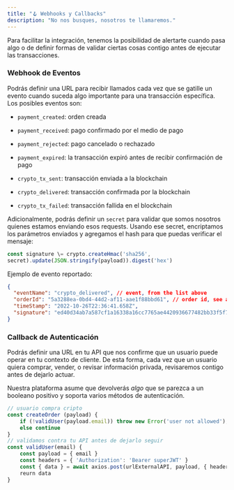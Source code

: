 ```yaml
---
title: "🪝 Webhooks y Callbacks"
description: "No nos busques, nosotros te llamaremos."
---
```


Para facilitar la integración, tenemos la posibilidad de alertarte cuando pasa
algo o de definir formas de validar ciertas cosas contigo antes de ejecutar las
transacciones.

### Webhook de Eventos

Podrás definir una URL para recibir llamados cada vez que se gatille un evento
cuando suceda algo importante para una transacción específica. Los posibles
eventos son:

- `payment_created`: orden creada

- `payment_received`: pago confirmado por el medio de pago

- `payment_rejected`: pago cancelado o rechazado

- `payment_expired`: la transacción expiró antes de recibir confirmación de pago

- `crypto_tx_sent`: transacción enviada a la blockchain

- `crypto_delivered`: transacción confirmada por la blockchain

- `crypto_tx_failed`: transacción fallida en el blockchain

Adicionalmente, podrás definir un `secret` para validar que somos nosotros
quienes estamos enviando esos requests. Usando ese secret, encriptamos los
parámetros enviados y agregamos el hash para que puedas verificar el mensaje:

```js
const signature \= crypto.createHmac('sha256',
secret).update(JSON.stringify(payload)).digest('hex')
```

Ejemplo de evento reportado:

```json
{
  "eventName": "crypto_delivered", // event, from the list above
  "orderId": "5a3288ea-0bd4-44d2-af11-aae1f88bbd61", // order id, see above
  "timeStamp": "2022-10-26T22:36:41.658Z",
  "signature": "ed40d34ab7a587cf1a16338a16cc7765ae4420936677482bb33f5f738e4f7189" // hash
}
```

### Callback de Autenticación

Podrás definir una URL en tu API que nos confirme que un usuario puede operar en
tu contexto de cliente. De esta forma, cada vez que un usuario quiera comprar,
vender, o revisar información privada, revisaremos contigo antes de dejarlo
actuar.

Nuestra plataforma asume que devolverás _algo_ que se parezca a un booleano
positivo y soporta varios métodos de autenticación.

```js
// usuario compra cripto
const createOrder (payload) {
    if (!validUser(payload.email)) throw new Error('user not allowed');
    else continue
}
// validamos contra tu API antes de dejarlo seguir
const validUser(email) {
    const payload = { email }
    const headers = { 'Authorization': 'Bearer superJWT' }
    const { data } = await axios.post(urlExternalAPI, payload, { headers })
    reurn data
}
```
